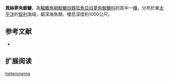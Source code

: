 {{Speciesbox
| name = 異絲夢角鮟鱇
| image = 
| image_caption = 
| status = NE
| status_system = IUCN3.1
| genus = Oneirodes
| species = heteronema
| authority = [[Regan_&_Trewavas|Regan & Trewavas]], 1932
| synonyms = *''Dolopichthys heteronema''<br /><small>Regan & Trewavas, 1932</small>
}}

'''異絲夢角鮟鱇'''，為[[輻鰭魚綱|輻鰭魚綱]][[鮟鱇目|鮟鱇目]][[棘茄魚亞目|棘茄魚亞目]][[夢角鮟鱇科|夢角鮟鱇科]]的其中一[[種|種]]。分布於東[[太平洋|太平洋]]的[[智利|智利]]海域，屬深海魚類，棲息深度約1000公尺。

==参考文献==
*{{FishBase_species|genus=Oneirodes|species=heteronema|year=2011|month=12}}

== 扩展阅读 ==
{{refbegin}}
{{wikispecies-inline|Oneirodes heteronema|異絲夢角鮟鱇}}
{{refend}}
{{Taxonbar|from=Q2273223}}

[[Category:夢角鮟鱇屬|heteronema]]
